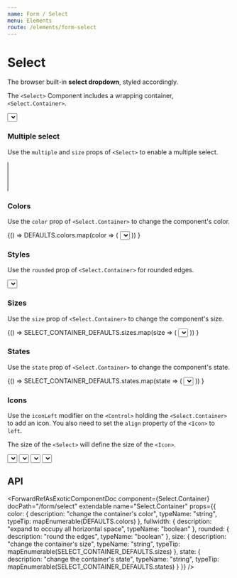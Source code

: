 ```yaml
---
name: Form / Select
menu: Elements
route: /elements/form-select
---
```




# Select

The browser built-in **select dropdown**, styled accordingly.

The `<Select>` Component includes a wrapping container, `<Select.Container>`.

<Playground>
  <Select.Container>
    <Select>
      <Select.Option>Select dropdown</Select.Option>
      <Select.Option>With options</Select.Option>
    </Select>
  </Select.Container>
</Playground>

### Multiple select

Use the `multiple` and `size` props of `<Select>` to enable a multiple select.

<Playground>
  <Select.Container>
    <Select multiple size={4}>
      <Select.Option value="Argentina">Argentina</Select.Option>
      <Select.Option value="Bolivia">Bolivia</Select.Option>
      <Select.Option value="Brazil">Brazil</Select.Option>
      <Select.Option value="Chile">Chile</Select.Option>
      <Select.Option value="Colombia">Colombia</Select.Option>
      <Select.Option value="Ecuador">Ecuador</Select.Option>
      <Select.Option value="Guyana">Guyana</Select.Option>
      <Select.Option value="Paraguay">Paraguay</Select.Option>
      <Select.Option value="Peru">Peru</Select.Option>
      <Select.Option value="Suriname">Suriname</Select.Option>
      <Select.Option value="Uruguay">Uruguay</Select.Option>
      <Select.Option value="Venezuela">Venezuela</Select.Option>
    </Select>
  </Select.Container>
</Playground>

### Colors

Use the `color` prop of `<Select.Container>` to change the component's color.

<Playground>
  {() =>
    DEFAULTS.colors.map(color => (
      <Field key={color}>
        <Control>
          <Select.Container color={color}>
            <Select>
              <Select.Option>{color} select dropdown</Select.Option>
              <Select.Option>With options</Select.Option>
            </Select>
          </Select.Container>
        </Control>
      </Field>
    ))
  }
</Playground>

### Styles

Use the `rounded` prop of `<Select.Container>` for rounded edges.

<Playground>
  <Select.Container rounded>
    <Select>
      <Select.Option>Select dropdown</Select.Option>
      <Select.Option>With options</Select.Option>
    </Select>
  </Select.Container>
</Playground>

### Sizes

Use the `size` prop of `<Select.Container>` to change the component's size.

<Playground>
  {() =>
    SELECT_CONTAINER_DEFAULTS.sizes.map(size => (
      <Field key={size}>
        <Control>
          <Select.Container size={size}>
            <Select>
              <Select.Option>{size} select dropdown</Select.Option>
              <Select.Option>With options</Select.Option>
            </Select>
          </Select.Container>
        </Control>
      </Field>
    ))
  }
</Playground>

### States

Use the `state` prop of `<Select.Container>` to change the component's state.

<Playground>
  {() =>
    SELECT_CONTAINER_DEFAULTS.states.map(state => (
      <Field key={state}>
        <Control>
          <Select.Container state={state}>
            <Select>
              <Select.Option>{state} select dropdown</Select.Option>
              <Select.Option>With options</Select.Option>
            </Select>
          </Select.Container>
        </Control>
      </Field>
    ))
  }
</Playground>

### Icons

Use the `iconLeft` modifier on the `<Control>` holding the `<Select.Container>` to add an icon.
You also need to set the `align` property of the `<Icon>` to `left`.

The size of the `<Select>` will define the size of the `<Icon>`.

<Playground>
  <Field>
    <Control iconLeft>
      <Select.Container size="small">
        <Select>
          <Select.Option>Country</Select.Option>
          <Select.Option>Select dropdown</Select.Option>
          <Select.Option>With options</Select.Option>
        </Select>
      </Select.Container>
      <Icon size="small" align="left">
        <FontAwesomeIcon icon={faGlobe} />
      </Icon>
    </Control>
  </Field>

<Field>
  <Control iconLeft>
    <Select.Container>
      <Select>
        <Select.Option>Country</Select.Option>
        <Select.Option>Select dropdown</Select.Option>
        <Select.Option>With options</Select.Option>
      </Select>
    </Select.Container>
    <Icon align="left">
      <FontAwesomeIcon icon={faGlobe} />
    </Icon>
  </Control>
</Field>

<Field>
  <Control iconLeft>
    <Select.Container size="medium">
      <Select>
        <Select.Option>Country</Select.Option>
        <Select.Option>Select dropdown</Select.Option>
        <Select.Option>With options</Select.Option>
      </Select>
    </Select.Container>
    <Icon size="medium" align="left">
      <FontAwesomeIcon icon={faGlobe} />
    </Icon>
  </Control>
</Field>

<Field>
  <Control iconLeft>
    <Select.Container size="large">
      <Select>
        <Select.Option>Country</Select.Option>
        <Select.Option>Select dropdown</Select.Option>
        <Select.Option>With options</Select.Option>
      </Select>
    </Select.Container>
    <Icon size="large" align="left">
      <FontAwesomeIcon icon={faGlobe} />
    </Icon>
  </Control>
</Field>

</Playground>

## API

<ForwardRefAsExoticComponentDoc
  component={Select}
  docPath="/form/select"
  name="Select"
/>

<ForwardRefAsExoticComponentDoc
  component={Select.Container}
  docPath="/form/select"
  extendable
  name="Select.Container"
  props={{
    color: {
      description: "change the container's color",
      typeName: "string",
      typeTip: mapEnumerable(DEFAULTS.colors)
    },
    fullwidth: {
      description: "expand to occupy all horizontal space",
      typeName: "boolean"
    },
    rounded: {
      description: "round the edges",
      typeName: "boolean"
    },
    size: {
      description: "change the container's size",
      typeName: "string",
      typeTip: mapEnumerable(SELECT_CONTAINER_DEFAULTS.sizes)
    },
    state: {
      description: "change the container's state",
      typeName: "string",
      typeTip: mapEnumerable(SELECT_CONTAINER_DEFAULTS.states)
    }
  }}
/>

<ForwardRefAsExoticComponentDoc
  component={Select.Option}
  docPath="/form/select"
  name="Select.Option"
/>
